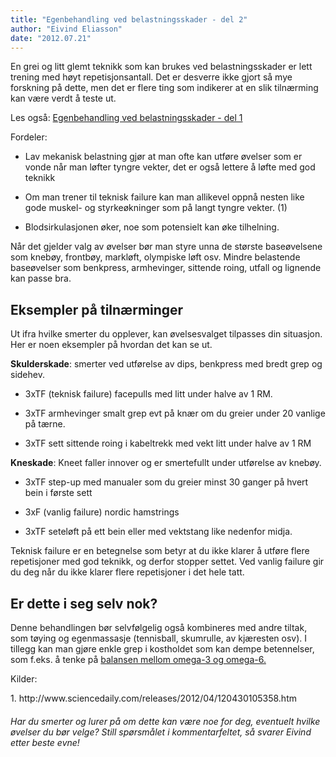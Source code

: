```yaml
---
title: "Egenbehandling ved belastningsskader - del 2"
author: "Eivind Eliasson"
date: "2012.07.21"
---
```


En grei og litt glemt teknikk som kan brukes ved belastningsskader er lett trening med høyt repetisjonsantall. Det er desverre ikke gjort så mye forskning på dette, men det er flere ting som indikerer at en slik tilnærming kan være verdt å teste ut.

Les også: [Egenbehandling ved belastningsskader - del 1](egenbehandling-belastningsskader.qmd "Egenbehandling ved belastningsskader – del 1")

Fordeler:

-   Lav mekanisk belastning gjør at man ofte kan utføre øvelser som er vonde når man løfter tyngre vekter, det er også lettere å løfte med god teknikk

-   Om man trener til teknisk failure kan man allikevel oppnå nesten like gode muskel- og styrkeøkninger som på langt tyngre vekter. (1)

-   Blodsirkulasjonen øker, noe som potensielt kan øke tilhelning.

Når det gjelder valg av øvelser bør man styre unna de største baseøvelsene som knebøy, frontbøy, markløft, olympiske løft osv. Mindre belastende baseøvelser som benkpress, armhevinger, sittende roing, utfall og lignende kan passe bra.

## Eksempler på tilnærminger

Ut ifra hvilke smerter du opplever, kan øvelsesvalget tilpasses din situasjon. Her er noen eksempler på hvordan det kan se ut.

**Skulderskade**: smerter ved utførelse av dips, benkpress med bredt grep og sidehev.

-   3xTF (teknisk failure) facepulls med litt under halve av 1 RM.

-   3xTF armhevinger smalt grep evt på knær om du greier under 20 vanlige på tærne.

-   3xTF sett sittende roing i kabeltrekk med vekt litt under halve av 1 RM

**Kneskade**: Kneet faller innover og er smertefullt under utførelse av knebøy.

-   3xTF step-up med manualer som du greier minst 30 ganger på hvert bein i første sett

-   3xF (vanlig failure) nordic hamstrings

-   3xTF seteløft på ett bein eller med vektstang like nedenfor midja.

Teknisk failure er en betegnelse som betyr at du ikke klarer å utføre flere repetisjoner med god teknikk, og derfor stopper settet. Ved vanlig failure gir du deg når du ikke klarer flere repetisjoner i det hele tatt.

## Er dette i seg selv nok?

Denne behandlingen bør selvfølgelig også kombineres med andre tiltak, som tøying og egenmassasje (tennisball, skumrulle, av kjæresten osv). I tillegg kan man gjøre enkle grep i kostholdet som kan dempe betennelser, som f.eks. å tenke på [balansen mellom omega-3 og omega-6.](brokenlink/omega-3-og-omega-6-i-kostholdet/ "Omega-3 og Omega-6 i kostholdet")

Kilder:

1\. http://www.sciencedaily.com/releases/2012/04/120430105358.htm

###### Har du smerter og lurer på om dette kan være noe for deg, eventuelt hvilke øvelser du bør velge? Still spørsmålet i kommentarfeltet, så svarer Eivind etter beste evne!
